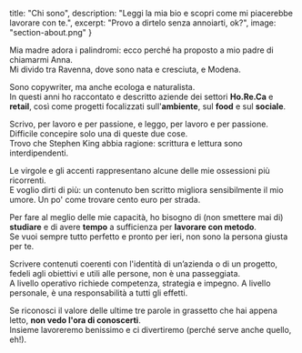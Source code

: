   title: "Chi sono",
  description: "Leggi la mia bio e scopri come mi piacerebbe lavorare con te.",
  excerpt: "Provo a dirtelo senza annoiarti, ok?",
  image: "section-about.png"
}

Mia madre adora i palindromi: ecco perché ha proposto a mio padre di chiamarmi Anna.<br/>
Mi divido tra Ravenna, dove sono nata e cresciuta, e Modena.

Sono copywriter, ma anche ecologa e naturalista.<br/>
In questi anni ho raccontato e descritto aziende dei settori **Ho.Re.Ca** e **retail**, così come progetti focalizzati sull'**ambiente**, sul **food** e sul **sociale**.

Scrivo, per lavoro e per passione, e leggo, per lavoro e per passione. Difficile concepire solo una di queste due cose.<br/>
Trovo che Stephen King abbia ragione: scrittura e lettura sono interdipendenti.

Le virgole e gli accenti rappresentano alcune delle mie ossessioni più ricorrenti.<br/>
E voglio dirti di più: un contenuto ben scritto migliora sensibilmente il mio umore. Un po' come trovare cento euro per strada.

Per fare al meglio delle mie capacità, ho bisogno di (non smettere mai di) **studiare** e di avere **tempo** a sufficienza per **lavorare con metodo**.<br/>
Se vuoi sempre tutto perfetto e pronto per ieri, non sono la persona giusta per te.<br/>

Scrivere contenuti coerenti con l'identità di un’azienda o di un progetto, fedeli agli obiettivi e utili alle persone, non è una passeggiata.<br/>
A livello operativo richiede competenza, strategia e impegno. A livello personale, è una responsabilità a tutti gli effetti.

Se riconosci il valore delle ultime tre parole in grassetto che hai appena letto, **non vedo l'ora di conoscerti**.<br/>
Insieme lavoreremo benissimo e ci divertiremo (perché serve anche quello, eh!).
